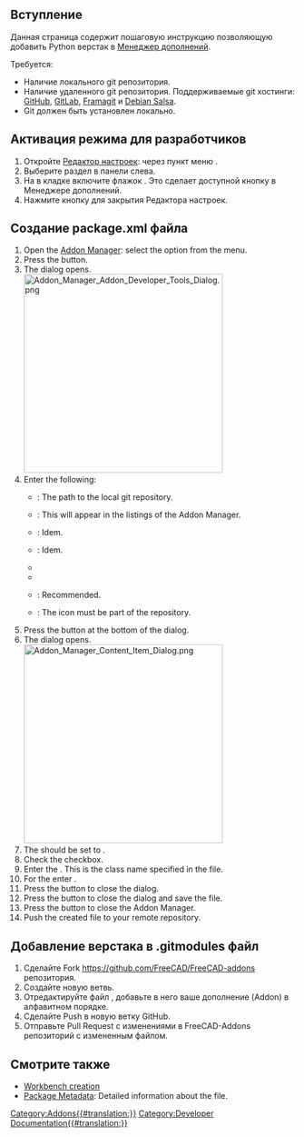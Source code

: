 <languages/>
{{TOCright}}

<span id="Introduction"></span>
== Вступление ==

Данная страница содержит пошаговую инструкцию позволяющую добавить Python верстак в [[Std_AddonMgr/ru|Менеджер дополнений]].

Требуется:
* Наличие локального git репозитория.
* Наличие удаленного git репозитория. Поддерживаемые git хостинги: [https://github.com GitHub], [https://about.gitlab.com/ GitLab], [https://framagit.org/public/projects Framagit] и [https://salsa.debian.org/public Debian Salsa].
* Git должен быть установлен локально.

<span id="Enable_developer_mode"></span>
== Активация режима для разработчиков ==

# Откройте [[Preferences_Editor/ru|Редактор настроек]]: через пункт меню {{MenuCommand|Правка → [[Image:Std_DlgPreferences.svg|16px]] Настройки...}}.
# Выберите раздел {{MenuCommand|[[Image:Std_AddonMgr.svg|16px]] Менеджер дополнений}} в панели слева.
# На в кладке {{MenuCommand|Настройки менеджера дополнений}} включите флажок {{MenuCommand|Режим разработчика дополнений}}. Это сделает доступной кнопку {{Button|Инструменты разработчика...}} в Менеджере дополнений.
# Нажмите кнопку {{Button|OK}} для закрытия Редактора настроек.

<span id="Create_the_package.xml_file"></span>
== Создание package.xml файла ==

# Open the [[Std_AddonMgr|Addon Manager]]: select the {{MenuCommand|Tools → [[Image:Std_AddonMgr.svg|16px]] Addon manager}} option from the menu.
# Press the {{Button|Developer tools...}} button.
# The {{MenuCommand|Addon Developer Tools}} dialog opens.<br>[[Image:Addon_Manager_Addon_Developer_Tools_Dialog.png|350px]]
# Enter the following:
#* {{MenuCommand|Path to Addon}}: The path to the local git repository.
#* {{MenuCommand|Addon Name}}: This will appear in the listings of the Addon Manager.
#* {{MenuCommand|Description}}: Idem.
#* {{MenuCommand|Version}}: Idem.
#* {{MenuCommand|Repository URL}}
#* {{MenuCommand|Primary branch}}
#* {{MenuCommand|README URL}}: Recommended.
#* {{MenuCommand|Icon}}: The icon must be part of the repository.
# Press the {{Button|[[Image:List-add.svg|16px]]}} button at the bottom of the dialog.
# The {{MenuCommand|Content Item}} dialog opens.<br>[[Image:Addon_Manager_Content_Item_Dialog.png|350px]]
# The {{MenuCommand|Content type}} should be set to {{Value|Workbench}}.
# Check the {{MenuCommand|This is the only item in the Addon}} checkbox.
# Enter the {{MenuCommand|Workbench class name}}. This is the class name specified in the {{FileName|InitGui.py}} file.
# For the {{MenuCommand|Subdirectory}} enter {{Value|./}}.
# Press the {{Button|OK}} button to close the dialog.
# Press the {{Button|Save}} button to close the {{MenuCommand|Addon Developer Tools}} dialog and save the {{FileName|package.xml}} file.
# Press the {{Button|[[Image:Process-stop.svg|16px]] Close}} button to close the Addon Manager.
# Push the created file to your remote repository.

<span id="Add_the_workbench_to_the_.gitmodules_file"></span>
== Добавление верстака в .gitmodules файл ==

# Сделайте Fork https://github.com/FreeCAD/FreeCAD-addons репозитория.
# Создайте новую ветвь.
# Отредактируйте файл {{FileName|.gitmodules}}, добавьте в него ваше дополнение (Addon) в алфавитном порядке.
# Сделайте Push в новую ветку GitHub.
# Отправьте Pull Request с изменениями в FreeCAD-Addons репозиторий с измененным {{FileName|.gitmodules}} файлом.

<span id="See_also"></span>
== Смотрите также ==

* [[Workbench_creation|Workbench creation]]
* [[Package_Metadata|Package Metadata]]: Detailed information about the {{FileName|package.xml}} file.


[[Category:Addons{{#translation:}}]]
[[Category:Developer Documentation{{#translation:}}]]